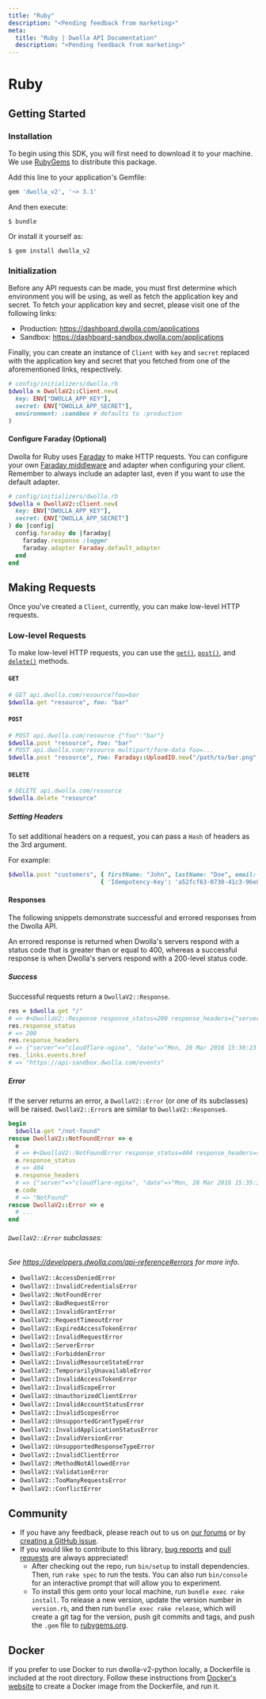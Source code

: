 ```yaml
---
title: "Ruby"
description: "<Pending feedback from marketing>"
meta:
  title: "Ruby | Dwolla API Documentation"
  description: "<Pending feedback from marketing>"
---
```


# Ruby

## Getting Started

### Installation

To begin using this SDK, you will first need to download it to your machine. We use [RubyGems](https://rubygems.org/gems/dwolla_v2) to distribute this package.

Add this line to your application's Gemfile:

```ruby
gem 'dwolla_v2', '~> 3.1'
```

And then execute:

    $ bundle

Or install it yourself as:

    $ gem install dwolla_v2

### Initialization

Before any API requests can be made, you must first determine which environment you will be using, as well as fetch the application key and secret. To fetch your application key and secret, please visit one of the following links:

- Production: https://dashboard.dwolla.com/applications
- Sandbox: https://dashboard-sandbox.dwolla.com/applications

Finally, you can create an instance of `Client` with `key` and `secret` replaced with the application key and secret that you fetched from one of the aforementioned links, respectively.

```ruby
# config/initializers/dwolla.rb
$dwolla = DwollaV2::Client.new(
  key: ENV["DWOLLA_APP_KEY"],
  secret: ENV["DWOLLA_APP_SECRET"],
  environment: :sandbox # defaults to :production
)
```

#### Configure Faraday (Optional)

Dwolla for Ruby uses [Faraday][faraday] to make HTTP requests. You can configure your own
[Faraday middleware][faraday-middleware] and adapter when configuring your client. Remember to
always include an adapter last, even if you want to use the default adapter.

[faraday]: https://github.com/lostisland/faraday
[faraday-middleware]: https://github.com/lostisland/faraday_middleware

```ruby
# config/initializers/dwolla.rb
$dwolla = DwollaV2::Client.new(
  key: ENV["DWOLLA_APP_KEY"],
  secret: ENV["DWOLLA_APP_SECRET"]
) do |config|
  config.faraday do |faraday|
    faraday.response :logger
    faraday.adapter Faraday.default_adapter
  end
end
```

## Making Requests

Once you've created a `Client`, currently, you can make low-level HTTP requests.

### Low-level Requests

To make low-level HTTP requests, you can use the [`get()`](#get), [`post()`](#post), and [`delete()`](#delete) methods.

#### `GET`

```ruby
# GET api.dwolla.com/resource?foo=bar
$dwolla.get "resource", foo: "bar"
```

#### `POST`

```ruby
# POST api.dwolla.com/resource {"foo":"bar"}
$dwolla.post "resource", foo: "bar"
# POST api.dwolla.com/resource multipart/form-data foo=...
$dwolla.post "resource", foo: Faraday::UploadIO.new("/path/to/bar.png", "image/png")
```

#### `DELETE`

```ruby
# DELETE api.dwolla.com/resource
$dwolla.delete "resource"
```

##### Setting Headers

To set additional headers on a request, you can pass a `Hash` of headers as the 3rd argument.

For example:

```ruby
$dwolla.post "customers", { firstName: "John", lastName: "Doe", email: "jd@doe.com" },
                          { 'Idempotency-Key': 'a52fcf63-0730-41c3-96e8-7147b5d1fb01' }
```

#### Responses

The following snippets demonstrate successful and errored responses from the Dwolla API.

An errored response is returned when Dwolla's servers respond with a status code that is greater than or equal to 400, whereas a successful response is when Dwolla's servers respond with a 200-level status code.

##### Success

Successful requests return a `DwollaV2::Response`.

```ruby
res = $dwolla.get "/"
# => #<DwollaV2::Response response_status=200 response_headers={"server"=>"cloudflare-nginx", "date"=>"Mon, 28 Mar 2016 15:30:23 GMT", "content-type"=>"application/vnd.dwolla.v1.hal+json; charset=UTF-8", "content-length"=>"150", "connection"=>"close", "set-cookie"=>"__cfduid=d9dcd0f586c166d36cbd45b992bdaa11b1459179023; expires=Tue, 28-Mar-17 15:30:23 GMT; path=/; domain=.dwolla.com; HttpOnly", "x-request-id"=>"69a4e612-5dae-4c52-a6a0-2f921e34a88a", "cf-ray"=>"28ac1f81875941e3-MSP"} {"_links"=>{"events"=>{"href"=>"https://api-sandbox.dwolla.com/events"}, "webhook-subscriptions"=>{"href"=>"https://api-sandbox.dwolla.com/webhook-subscriptions"}}}>
res.response_status
# => 200
res.response_headers
# => {"server"=>"cloudflare-nginx", "date"=>"Mon, 28 Mar 2016 15:30:23 GMT", "content-type"=>"application/vnd.dwolla.v1.hal+json; charset=UTF-8", "content-length"=>"150", "connection"=>"close", "set-cookie"=>"__cfduid=d9dcd0f586c166d36cbd45b992bdaa11b1459179023; expires=Tue, 28-Mar-17 15:30:23 GMT; path=/; domain=.dwolla.com; HttpOnly", "x-request-id"=>"69a4e612-5dae-4c52-a6a0-2f921e34a88a", "cf-ray"=>"28ac1f81875941e3-MSP"}
res._links.events.href
# => "https://api-sandbox.dwolla.com/events"
```

##### Error

If the server returns an error, a `DwollaV2::Error` (or one of its subclasses) will be raised.
`DwollaV2::Error`s are similar to `DwollaV2::Response`s.

```ruby
begin
  $dwolla.get "/not-found"
rescue DwollaV2::NotFoundError => e
  e
  # => #<DwollaV2::NotFoundError response_status=404 response_headers={"server"=>"cloudflare-nginx", "date"=>"Mon, 28 Mar 2016 15:35:32 GMT", "content-type"=>"application/vnd.dwolla.v1.hal+json; profile=\"http://nocarrier.co.uk/profiles/vnd.error/\"; charset=UTF-8", "content-length"=>"69", "connection"=>"close", "set-cookie"=>"__cfduid=da1478bfdf3e56275cd8a6a741866ccce1459179332; expires=Tue, 28-Mar-17 15:35:32 GMT; path=/; domain=.dwolla.com; HttpOnly", "access-control-allow-origin"=>"*", "x-request-id"=>"667fca74-b53d-43db-bddd-50426a011881", "cf-ray"=>"28ac270abca64207-MSP"} {"code"=>"NotFound", "message"=>"The requested resource was not found."}>
  e.response_status
  # => 404
  e.response_headers
  # => {"server"=>"cloudflare-nginx", "date"=>"Mon, 28 Mar 2016 15:35:32 GMT", "content-type"=>"application/vnd.dwolla.v1.hal+json; profile=\"http://nocarrier.co.uk/profiles/vnd.error/\"; charset=UTF-8", "content-length"=>"69", "connection"=>"close", "set-cookie"=>"__cfduid=da1478bfdf3e56275cd8a6a741866ccce1459179332; expires=Tue, 28-Mar-17 15:35:32 GMT; path=/; domain=.dwolla.com; HttpOnly", "access-control-allow-origin"=>"*", "x-request-id"=>"667fca74-b53d-43db-bddd-50426a011881", "cf-ray"=>"28ac270abca64207-MSP"}
  e.code
  # => "NotFound"
rescue DwollaV2::Error => e
  # ...
end
```

###### `DwollaV2::Error` subclasses:

_See https://developers.dwolla.com/api-reference#errors for more info._

- `DwollaV2::AccessDeniedError`
- `DwollaV2::InvalidCredentialsError`
- `DwollaV2::NotFoundError`
- `DwollaV2::BadRequestError`
- `DwollaV2::InvalidGrantError`
- `DwollaV2::RequestTimeoutError`
- `DwollaV2::ExpiredAccessTokenError`
- `DwollaV2::InvalidRequestError`
- `DwollaV2::ServerError`
- `DwollaV2::ForbiddenError`
- `DwollaV2::InvalidResourceStateError`
- `DwollaV2::TemporarilyUnavailableError`
- `DwollaV2::InvalidAccessTokenError`
- `DwollaV2::InvalidScopeError`
- `DwollaV2::UnauthorizedClientError`
- `DwollaV2::InvalidAccountStatusError`
- `DwollaV2::InvalidScopesError`
- `DwollaV2::UnsupportedGrantTypeError`
- `DwollaV2::InvalidApplicationStatusError`
- `DwollaV2::InvalidVersionError`
- `DwollaV2::UnsupportedResponseTypeError`
- `DwollaV2::InvalidClientError`
- `DwollaV2::MethodNotAllowedError`
- `DwollaV2::ValidationError`
- `DwollaV2::TooManyRequestsError`
- `DwollaV2::ConflictError`

## Community

- If you have any feedback, please reach out to us on [our forums](https://discuss.dwolla.com/) or by [creating a GitHub issue](https://github.com/Dwolla/dwolla-v2-ruby/issues/new).
- If you would like to contribute to this library, [bug reports](https://github.com/Dwolla/dwolla-v2-ruby/issues) and [pull requests](https://github.com/Dwolla/dwolla-v2-ruby/pulls) are always appreciated!
  - After checking out the repo, run `bin/setup` to install dependencies. Then, run `rake spec` to run the tests. You can also run `bin/console` for an interactive prompt that will allow you to experiment.
  - To install this gem onto your local machine, run `bundle exec rake install`. To release a new version, update the version number in `version.rb`, and then run `bundle exec rake release`, which will create a git tag for the version, push git commits and tags, and push the `.gem` file to [rubygems.org](https://rubygems.org).

## Docker

If you prefer to use Docker to run dwolla-v2-python locally, a Dockerfile is included at the root directory.
Follow these instructions from [Docker's website](https://docs.docker.com/build/hellobuild/) to create a Docker image from the Dockerfile, and run it.
